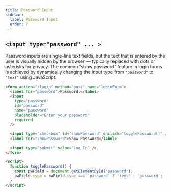 ```yaml
---
title: Password Input
sidebar:
  label: Password Input
  order: 7
---
```


## `<input type="password" ... >`

Password inputs are single-line text fields, but the text that is entered by the user is visually
hidden by the browser — typically replaced with dots or asterisks for privacy. The common “show
password” feature in login forms is achieved by dynamically changing the input type from
`"password"` to `"text"` using JavaScript.

```html {3-9}
<form action="/login" method="post" name="loginForm">
  <label for="password">Password:</label>
  <input
    type="password"
    id="password"
    name="password"
    placeholder="Enter your password"
    required
  />

  <input type="checkbox" id="showPassword" onclick="togglePassword()" />
  <label for="showPassword">Show Password</label>

  <input type="submit" value="Log In" />
</form>

<script>
  function togglePassword() {
    const pwField = document.getElementById('password');
    pwField.type = pwField.type === 'password' ? 'text' : 'password';
  }
</script>
```
